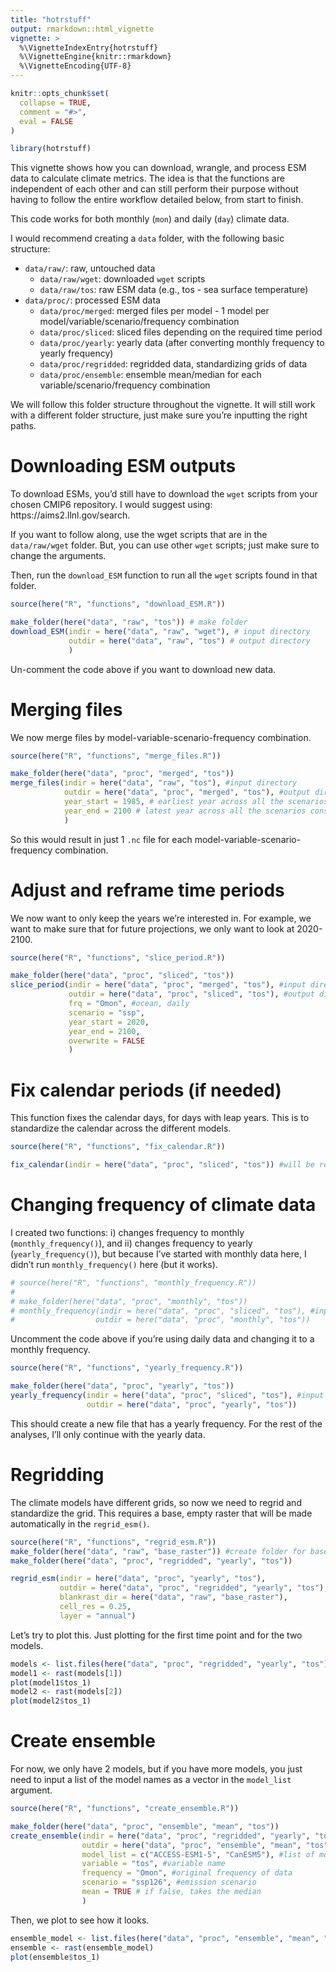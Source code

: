 ```yaml
---
title: "hotrstuff"
output: rmarkdown::html_vignette
vignette: >
  %\VignetteIndexEntry{hotrstuff}
  %\VignetteEngine{knitr::rmarkdown}
  %\VignetteEncoding{UTF-8}
---
```


```r
knitr::opts_chunk$set(
  collapse = TRUE,
  comment = "#>",
  eval = FALSE
)
```

```r
library(hotrstuff)
```

This vignette shows how you can download, wrangle, and process ESM data to calculate climate metrics. The idea is that the functions are independent of each other and can still perform their purpose without having to follow the entire workflow detailed below, from start to finish.

This code works for both monthly (`mon`) and daily (`day`) climate data.

I would recommend creating a `data` folder, with the following basic structure:

- `data/raw/`: raw, untouched data
  - `data/raw/wget`: downloaded `wget` scripts
  - `data/raw/tos`: raw ESM data (e.g., tos - sea surface temperature)
- `data/proc/`: processed ESM data
  - `data/proc/merged`: merged files per model - 1 model per model/variable/scenario/frequency combination
  - `data/proc/sliced`: sliced files depending on the required time period
  - `data/proc/yearly`: yearly data (after converting monthly frequency to yearly frequency)
  - `data/proc/regridded`: regridded data, standardizing grids of data
  - `data/proc/ensemble`: ensemble mean/median for each variable/scenario/frequency combination
  
We will follow this folder structure throughout the vignette. It will still work with a different folder structure, just make sure you're inputting the right paths.

# Downloading ESM outputs

To download ESMs, you'd still have to download the `wget` scripts from your chosen CMIP6 repository. I would suggest using: https://aims2.llnl.gov/search.

If you want to follow along, use the wget scripts that are in the `data/raw/wget` folder. But, you can use other `wget` scripts; just make sure to change the arguments.

Then, run the `download_ESM` function to run all the `wget` scripts found in that folder.
```r
source(here("R", "functions", "download_ESM.R"))

make_folder(here("data", "raw", "tos")) # make folder
download_ESM(indir = here("data", "raw", "wget"), # input directory
             outdir = here("data", "raw", "tos") # output directory
             )
```

Un-comment the code above if you want to download new data.

# Merging files

We now merge files by model-variable-scenario-frequency combination.
```r
source(here("R", "functions", "merge_files.R"))

make_folder(here("data", "proc", "merged", "tos"))
merge_files(indir = here("data", "raw", "tos"), #input directory
            outdir = here("data", "proc", "merged", "tos"), #output directory
            year_start = 1985, # earliest year across all the scenarios considered (e.g., historical, ssp126, ssp245, ssp585)
            year_end = 2100 # latest year across all the scenarios considered
            )
```

So this would result in just 1 `.nc` file for each model-variable-scenario-frequency combination.

# Adjust and reframe time periods

We now want to only keep the years we're interested in. For example, we want to make sure that for future projections, we only want to look at 2020-2100.

```r
source(here("R", "functions", "slice_period.R"))

make_folder(here("data", "proc", "sliced", "tos"))
slice_period(indir = here("data", "proc", "merged", "tos"), #input directory
             outdir = here("data", "proc", "sliced", "tos"), #output directory
             frq = "Omon", #ocean, daily
             scenario = "ssp",
             year_start = 2020,
             year_end = 2100,
             overwrite = FALSE
             )
```

# Fix calendar periods (if needed)

This function fixes the calendar days, for days with leap years. This is to standardize the calendar across the different models.

```r
source(here("R", "functions", "fix_calendar.R"))

fix_calendar(indir = here("data", "proc", "sliced", "tos")) #will be rewritten
```

# Changing frequency of climate data

I created two functions: i) changes frequency to monthly (`monthly_frequency()`), and ii) changes frequency to yearly (`yearly_frequency()`), but because I've started with monthly data here, I didn't run `monthly_frequency()` here (but it works).

```r
# source(here("R", "functions", "monthly_frequency.R"))
# 
# make_folder(here("data", "proc", "monthly", "tos"))
# monthly_frequency(indir = here("data", "proc", "sliced", "tos"), #input directory
#                  outdir = here("data", "proc", "monthly", "tos"))
```

Uncomment the code above if you're using daily data and changing it to a monthly frequency.

```r
source(here("R", "functions", "yearly_frequency.R"))

make_folder(here("data", "proc", "yearly", "tos"))
yearly_frequency(indir = here("data", "proc", "sliced", "tos"), #input directory
                 outdir = here("data", "proc", "yearly", "tos"))
```

This should create a new file that has a yearly frequency. For the rest of the analyses, I'll only continue with the yearly data.

# Regridding

The climate models have different grids, so now we need to regrid and standardize the grid. This requires a base, empty raster that will be made automatically in the `regrid_esm()`.

```r
source(here("R", "functions", "regrid_esm.R"))
make_folder(here("data", "raw", "base_raster")) #create folder for base raster
make_folder(here("data", "proc", "regridded", "yearly", "tos"))

regrid_esm(indir = here("data", "proc", "yearly", "tos"),
           outdir = here("data", "proc", "regridded", "yearly", "tos"),
           blankrast_dir = here("data", "raw", "base_raster"),
           cell_res = 0.25,
           layer = "annual")
```

Let's try to plot this. Just plotting for the first time point and for the two models.

```r
models <- list.files(here("data", "proc", "regridded", "yearly", "tos"), full.names = TRUE)
model1 <- rast(models[1])
plot(model1$tos_1)
model2 <- rast(models[2])
plot(model2$tos_1)
```

# Create ensemble

For now, we only have 2 models, but if you have more models, you just need to input a list of the model names as a vector in the `model_list` argument.

```r
source(here("R", "functions", "create_ensemble.R"))

make_folder(here("data", "proc", "ensemble", "mean", "tos"))
create_ensemble(indir = here("data", "proc", "regridded", "yearly", "tos"), #input directory
                outdir = here("data", "proc", "ensemble", "mean", "tos"), #output directory
                model_list = c("ACCESS-ESM1-5", "CanESM5"), #list of models for ensemble
                variable = "tos", #variable name
                frequency = "Omon", #original frequency of data
                scenario = "ssp126", #emission scenario
                mean = TRUE # if false, takes the median
                )
```

Then, we plot to see how it looks.

```r
ensemble_model <- list.files(here("data", "proc", "ensemble", "mean", "tos"), full.names = TRUE)
ensemble <- rast(ensemble_model)
plot(ensemble$tos_1)
```
